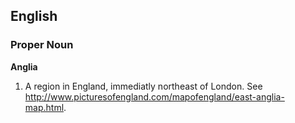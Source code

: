 ==English==
===Proper Noun===
'''Anglia'''

# A region in England, immediatly northeast of London.  See http://www.picturesofengland.com/mapofengland/east-anglia-map.html.